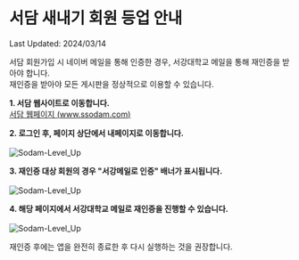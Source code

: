 
# 서담 새내기 회원 등업 안내

<div style={{ textAlign: 'right' }}>
  Last Updated: 2024/03/14
</div>

서담 회원가입 시 네이버 메일을 통해 인증한 경우, 서강대학교 메일을 통해 재인증을 받아야 합니다.  
재인증을 받아야 모든 게시판을 정상적으로 이용할 수 있습니다.

**1. 서담 웹사이트로 이동합니다.**  
[<u>서담 웹페이지 (www.ssodam.com)</u>](https://www.ssodam.com/)

**2. 로그인 후, 페이지 상단에서 내페이지로 이동합니다.**  
<br/>
<Image src="/img/levelup_1.png" alt="Sodam-Level_Up" width={848} height={342} />
<br/>

**3. 재인증 대상 회원의 경우 "서강메일로 인증" 배너가 표시됩니다.**  
<br/>
<Image src="/img/levelup_2.png" alt="Sodam-Level_Up" width={856} height={388} />
<br/>

**4. 해당 페이지에서 서강대학교 메일로 재인증을 진행할 수 있습니다.**  
<br/>
<Image src="/img/levelup_3.png" alt="Sodam-Level_Up" width={856} height={880} />
<br/>

재인증 후에는 앱을 완전히 종료한 후 다시 실행하는 것을 권장합니다.
